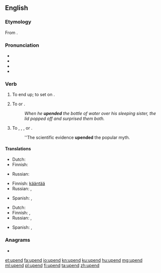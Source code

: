 ==English==
{{was wotd|2012|May|18}}

===Etymology===
From {{prefix|up|end|lang=en}}.

===Pronunciation===
* {{IPA|/ʌpˈɛnd/|lang=en}}
* {{audio|en-us-upend.ogg|Audio (US)|lang=en}}
* {{rhymes|ɛnd|lang=en}}
* {{homophones|append|lang=en}}

===Verb===
{{en-verb}}

# {{context|transitive|lang=en}} To end up; to set on {{l|en|end}}.
# To {{l|en|tip}} or {{l|en|turn over}}.
#: ''When he '''upended''' the bottle of water over his sleeping sister, the lid popped off and surprised them both.''
# To {{l|en|destroy}}, {{l|en|invalidate}}, {{l|en|overthrow}}, or {{l|en|defeat}}.
#: ''The scientific evidence '''upended''' the popular myth.

====Translations====
{{trans-top|to end up; to set on end}}
* Dutch: {{t|nl|omkiepen}}
* Finnish: {{t+|fi|lopettaa}}
{{trans-mid}}
* Russian: {{t|ru|ставить на попа}}
{{trans-bottom}}

{{trans-top|to tip or turn over}}
* Finnish: [[kääntää#Finnish|kääntää]] {{t+|fi|ympäri}}
* Russian: {{t+|ru|переворачивать}}, {{t+|ru|опрокидывать}}
{{trans-mid}}
* Spanish: {{t|es|dar vuelta|f}}, {{t+|es|voltear}}
{{trans-bottom}}

{{trans-top|to destroy, invalidate}}
* Dutch: {{t+|nl|onderuithalen}}
* Finnish: {{t+|fi|murtaa}}, {{t+|fi|murskata}}
* Russian: {{t+|ru|свергать}}, {{t+|ru|опровергать}}
{{trans-mid}}
* Spanish: {{t+|es|refutar}}, {{t+|es|desafiar}}
{{trans-bottom}}

===Anagrams===
* {{l|en|end up}}

[[et:upend]]
[[fa:upend]]
[[io:upend]]
[[kn:upend]]
[[ku:upend]]
[[hu:upend]]
[[mg:upend]]
[[ml:upend]]
[[pl:upend]]
[[fi:upend]]
[[ta:upend]]
[[zh:upend]]
